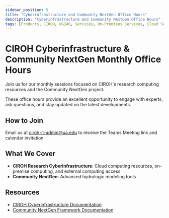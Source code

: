 ```yaml
---
sidebar_position: 5
title: "Cyberinfrastructure and Community NextGen Office Hours"
description: "Cyberinfrastructure and Community NextGen Office Hours"
tags: [Products, CIROH, NGIAB, Services, On-Premises Services, Cloud Services, Education]
---
```


# CIROH Cyberinfrastructure & Community NextGen Monthly Office Hours

Join us for our monthly sessions focused on CIROH's research computing resources and the Community NextGen project.

These office hours provide an excellent opportunity to engage with experts, ask questions, and stay updated on the latest developments.

## How to Join

Email us at [ciroh-it-admin@ua.edu](mailto:ciroh-it-admin@ua.edu) to receive the Teams Meeting link and calendar invitation.

## What We Cover

- **CIROH Research Cyberinfrastructure**: Cloud computing resources, on-premise computing, and external computing access
- **Community NextGen**: Advanced hydrologic modeling tools

## Resources

- [CIROH Cyberinfrastructure Documentation](/docs/services/intro)
- [Community NextGen Framework Documentation](/docs/products/Community%20Hydrologic%20Modeling%20Framework/)